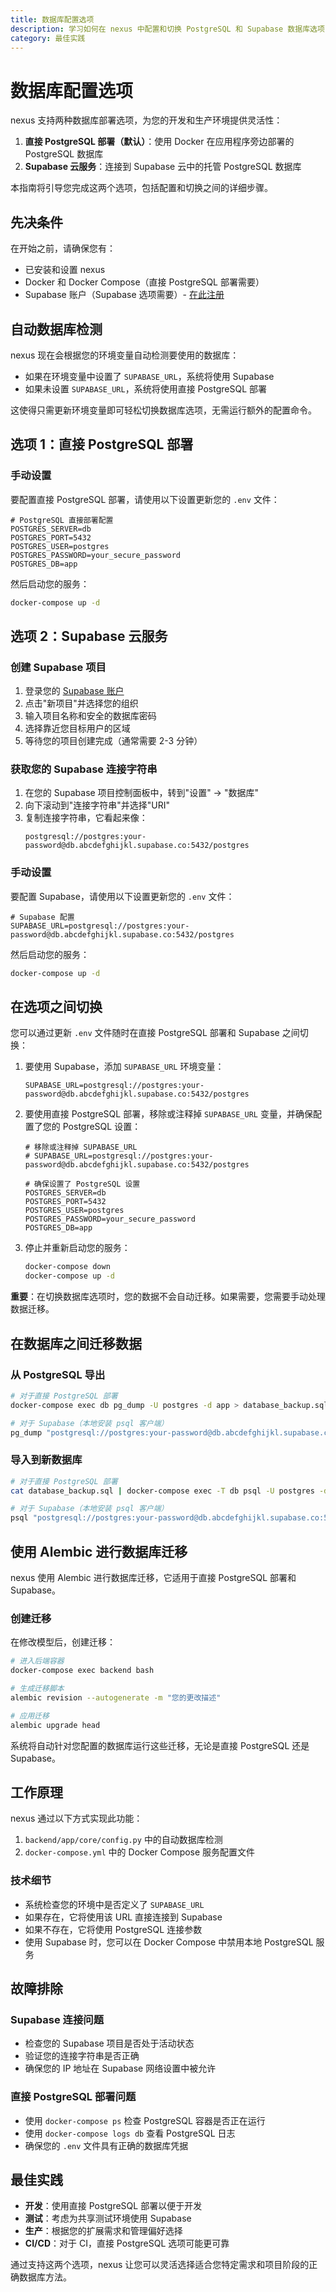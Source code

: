 ```yaml
---
title: 数据库配置选项
description: 学习如何在 nexus 中配置和切换 PostgreSQL 和 Supabase 数据库选项
category: 最佳实践
---
```


# 数据库配置选项

nexus 支持两种数据库部署选项，为您的开发和生产环境提供灵活性：

1. **直接 PostgreSQL 部署（默认）**：使用 Docker 在应用程序旁边部署的 PostgreSQL 数据库
2. **Supabase 云服务**：连接到 Supabase 云中的托管 PostgreSQL 数据库

本指南将引导您完成这两个选项，包括配置和切换之间的详细步骤。

## 先决条件

在开始之前，请确保您有：

- 已安装和设置 nexus
- Docker 和 Docker Compose（直接 PostgreSQL 部署需要）
- Supabase 账户（Supabase 选项需要）- [在此注册](https://supabase.com)

## 自动数据库检测

nexus 现在会根据您的环境变量自动检测要使用的数据库：

- 如果在环境变量中设置了 `SUPABASE_URL`，系统将使用 Supabase
- 如果未设置 `SUPABASE_URL`，系统将使用直接 PostgreSQL 部署

这使得只需更新环境变量即可轻松切换数据库选项，无需运行额外的配置命令。

## 选项 1：直接 PostgreSQL 部署

### 手动设置

要配置直接 PostgreSQL 部署，请使用以下设置更新您的 `.env` 文件：

```
# PostgreSQL 直接部署配置
POSTGRES_SERVER=db
POSTGRES_PORT=5432
POSTGRES_USER=postgres
POSTGRES_PASSWORD=your_secure_password
POSTGRES_DB=app
```

然后启动您的服务：
```bash
docker-compose up -d
```

## 选项 2：Supabase 云服务

### 创建 Supabase 项目

1. 登录您的 [Supabase 账户](https://app.supabase.com)
2. 点击"新项目"并选择您的组织
3. 输入项目名称和安全的数据库密码
4. 选择靠近您目标用户的区域
5. 等待您的项目创建完成（通常需要 2-3 分钟）

### 获取您的 Supabase 连接字符串

1. 在您的 Supabase 项目控制面板中，转到"设置" → "数据库"
2. 向下滚动到"连接字符串"并选择"URI"
3. 复制连接字符串，它看起来像：
   ```
   postgresql://postgres:your-password@db.abcdefghijkl.supabase.co:5432/postgres
   ```

### 手动设置

要配置 Supabase，请使用以下设置更新您的 `.env` 文件：

```
# Supabase 配置
SUPABASE_URL=postgresql://postgres:your-password@db.abcdefghijkl.supabase.co:5432/postgres
```

然后启动您的服务：
```bash
docker-compose up -d
```

## 在选项之间切换

您可以通过更新 `.env` 文件随时在直接 PostgreSQL 部署和 Supabase 之间切换：

1. 要使用 Supabase，添加 `SUPABASE_URL` 环境变量：
   ```
   SUPABASE_URL=postgresql://postgres:your-password@db.abcdefghijkl.supabase.co:5432/postgres
   ```

2. 要使用直接 PostgreSQL 部署，移除或注释掉 `SUPABASE_URL` 变量，并确保配置了您的 PostgreSQL 设置：
   ```
   # 移除或注释掉 SUPABASE_URL
   # SUPABASE_URL=postgresql://postgres:your-password@db.abcdefghijkl.supabase.co:5432/postgres
   
   # 确保设置了 PostgreSQL 设置
   POSTGRES_SERVER=db
   POSTGRES_PORT=5432
   POSTGRES_USER=postgres
   POSTGRES_PASSWORD=your_secure_password
   POSTGRES_DB=app
   ```

3. 停止并重新启动您的服务：
   ```bash
   docker-compose down
   docker-compose up -d
   ```

**重要**：在切换数据库选项时，您的数据不会自动迁移。如果需要，您需要手动处理数据迁移。

## 在数据库之间迁移数据

### 从 PostgreSQL 导出

```bash
# 对于直接 PostgreSQL 部署
docker-compose exec db pg_dump -U postgres -d app > database_backup.sql

# 对于 Supabase（本地安装 psql 客户端）
pg_dump "postgresql://postgres:your-password@db.abcdefghijkl.supabase.co:5432/postgres" > database_backup.sql
```

### 导入到新数据库

```bash
# 对于直接 PostgreSQL 部署
cat database_backup.sql | docker-compose exec -T db psql -U postgres -d app

# 对于 Supabase（本地安装 psql 客户端）
psql "postgresql://postgres:your-password@db.abcdefghijkl.supabase.co:5432/postgres" < database_backup.sql
```

## 使用 Alembic 进行数据库迁移

nexus 使用 Alembic 进行数据库迁移，它适用于直接 PostgreSQL 部署和 Supabase。

### 创建迁移

在修改模型后，创建迁移：

```bash
# 进入后端容器
docker-compose exec backend bash

# 生成迁移脚本
alembic revision --autogenerate -m "您的更改描述"

# 应用迁移
alembic upgrade head
```

系统将自动针对您配置的数据库运行这些迁移，无论是直接 PostgreSQL 还是 Supabase。

## 工作原理

nexus 通过以下方式实现此功能：

1. `backend/app/core/config.py` 中的自动数据库检测
2. `docker-compose.yml` 中的 Docker Compose 服务配置文件

### 技术细节

- 系统检查您的环境中是否定义了 `SUPABASE_URL`
- 如果存在，它将使用该 URL 直接连接到 Supabase
- 如果不存在，它将使用 PostgreSQL 连接参数
- 使用 Supabase 时，您可以在 Docker Compose 中禁用本地 PostgreSQL 服务

## 故障排除

### Supabase 连接问题

- 检查您的 Supabase 项目是否处于活动状态
- 验证您的连接字符串是否正确
- 确保您的 IP 地址在 Supabase 网络设置中被允许

### 直接 PostgreSQL 部署问题

- 使用 `docker-compose ps` 检查 PostgreSQL 容器是否正在运行
- 使用 `docker-compose logs db` 查看 PostgreSQL 日志
- 确保您的 `.env` 文件具有正确的数据库凭据

## 最佳实践

- **开发**：使用直接 PostgreSQL 部署以便于开发
- **测试**：考虑为共享测试环境使用 Supabase
- **生产**：根据您的扩展需求和管理偏好选择
- **CI/CD**：对于 CI，直接 PostgreSQL 选项可能更可靠

通过支持这两个选项，nexus 让您可以灵活选择适合您特定需求和项目阶段的正确数据库方法。
